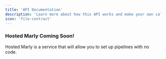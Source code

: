 ```yaml
---
title: 'API Documentation'
description: 'Learn more about how this API works and make your own calls!'
icon: 'file-contract'
---
```




### Hosted Marly Coming Soon!
Hosted Marly is a service that will allow you to set up pipelines with no code.

<Card icon="list" title="Join our Waitlist">

</Card>